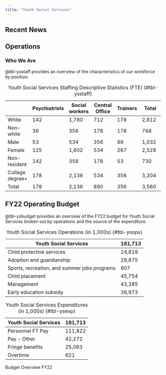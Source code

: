 ```yaml
---
title: "Youth Social Services"
---
```


<!---# ## Mission Statement

Hopetopia's Youth Social Services Department promotes the safety, security, well-being, and advancement of our youth. We meet our priorities by investigating reports of abuse, providing child protective and placement services, offering summer learning programs, opening access to recreational programs and career opportunities, as well as making available early childhood education programs to our communities. The Youth Social Services Department aims to continue making Hopetopia a source of security and innovation for our youngest residents.
--->
## Recent News
<!---#
::: callout-note
**10/6/2022** In conjunction with city-wide efforts to improve services, Youth Social Services has identified three performance goals that it will begin tracking and reporting publicly. 1. Increase participation in internship, summer jobs, and recreational programs. 2. Increase parental satisfaction with early education services. 3. Reducing the number of recurring abuse cases without permanent intervention or resolution.
:::

::: callout-note
**9/12/2022** Youth Social Services provides foster care services and responds to and investigates reports of abuse (child protection services below). In addition, the youth services side of the department operates summer learning programs and early childhood education programs in coordination with the school district, an internship and jobs program for teens in the city, and recreational sport programs for low- and middle-income youth.
:::
--->

## Operations

### Who We Are

@tbl-ysstaff provides an overview of the characteristics of our workforce by position.

|                 | Psychiatrists | Social workers | Central Office | Trainers | Total |
|------------|------------|------------|------------|------------|------------|
| White           | 142           | 1,780          | 712            | 178      | 2,812 |
| Non-white       | 36            | 356            | 178            | 178      | 748   |
| Male            | 53            | 534            | 356            | 89       | 1,032 |
| Female          | 125           | 1,602          | 534            | 267      | 2,528 |
| Non-resident    | 142           | 356            | 178            | 53       | 730   |
| College degree+ | 178           | 2,136          | 534            | 356      | 3,204 |
| Total           | 178           | 2,136          | 890            | 356      | 3,560 |

: Youth Social Services Staffing Descriptive Statistics (FTE) {#tbl-ysstaff}

<!---# ### How We're Doing

@tbl-ysperf summarizes our current status on our new goals. The satisfaction grade is based on parent survey averages aggregated to the ward-level on scale of 0 to 100. Parents are prompted to grade the services they have received overall. Our child protection services investigate 2,400 reports of child abuse per year, with each ward ranging between 400 and 800 cases per year.

|                                                         | NW    | SW    | NE    | SE    |
|----------------------------------------|--------|--------|--------|--------|
| Enrollment in internships, summer jobs, and rec leagues | 1,200 | 4,000 | 5,200 | 2,000 |
| Early Education Overall Satisfaction Grade (0-100)      | 89    | 78    | 85    | 93    |
| Percent of abuse cases that re-occur at least once      | 10    | 27    | 32    | 48    |

: Youth Social Services Performance Indicators by Ward {#tbl-ysperf}

## Current Operating Budget

@tbl-ysbudget22 provides an overview of our FY22 budget. The Mayor proposed an increase of 15,514,000. After meeting with the PTA, Hopetopia chapter of the Boys & Girls Club, and surveying the youth of Hopetopia, we have proposed an increased focus on summer jobs programs and child protection services. We've also provided a modest increase in funding for early education.

::: {#tbl-ysbudget22 layout-ncol="2"}
| Youth Social Services                        | 197,227 |
|----------------------------------------------|---------|
| Child protective services                    | 29,819  |
| Adoption and guardianship                    | 32,875  |
| Sports, recreation, and summer jobs programs | 1,907   |
| Child placement                              | 50,754  |
| Management                                   | 43,385  |
| Early education subsidy                      | 37,973  |

: Youth Social Services Operations (in 1,000s) {#tbl-ysops22}

| Youth Social Services | 197,227 |
|-----------------------|---------|
| Personnel FT Pay      | 116,822 |
| Pay - Other           | 47,272  |
| Fringe benefits       | 30,063  |
| Overtime              | 1,135   |

: Youth Social Services Expenditures (in 1,000s) {#tbl-ysexp22}

Budget Overview FY22
:::

--->

## FY22 Operating Budget

@tbl-ysbudget provides an overview of the FY22 budget for Youth Social Services broken out by operations and the source of the expenditure.

::: {#tbl-ysbudget layout-ncol="2"}
| Youth Social Services                        | 181,713 |
|----------------------------------------------|---------|
| Child protective services                    | 24,819  |
| Adoption and guardianship                    | 29,875  |
| Sports, recreation, and summer jobs programs | 907     |
| Child placement                              | 45,754  |
| Management                                   | 43,385  |
| Early education subsidy                      | 36,973  |

: Youth Social Services Operations (in 1,000s) {#tbl-ysops}

| Youth Social Services | 181,713 |
|-----------------------|---------|
| Personnel FT Pay      | 111,822 |
| Pay - Other           | 42,272  |
| Fringe benefits       | 25,063  |
| Overtime              | 621     |

: Youth Social Services Expenditures (in 1,000s) {#tbl-ysexp}

Budget Overview FY22
:::
